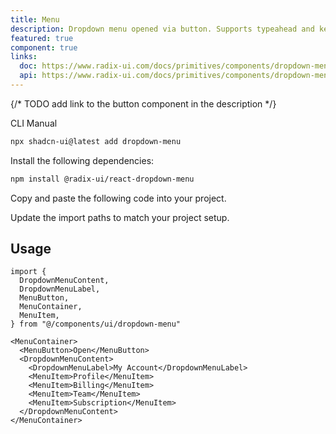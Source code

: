 ```yaml
---
title: Menu
description: Dropdown menu opened via button. Supports typeahead and keyboard navigation.
featured: true
component: true
links:
  doc: https://www.radix-ui.com/docs/primitives/components/dropdown-menu
  api: https://www.radix-ui.com/docs/primitives/components/dropdown-menu#api-reference
---
```


{/* TODO add link to the button component in the description */}

<PaddingBox title="Defualt" description="Menu extends the Button component.">
  <ComponentPreview name="menu-demo" />
</PaddingBox>

<PaddingBox title="Installation">

<Tabs defaultValue="cli">

<TabsList>
  <TabsTrigger value="cli">CLI</TabsTrigger>
  <TabsTrigger value="manual">Manual</TabsTrigger>
</TabsList>
<TabsContent value="cli">

```bash
npx shadcn-ui@latest add dropdown-menu
```

</TabsContent>

<TabsContent value="manual">

<Steps>

<Step>Install the following dependencies:</Step>

```bash
npm install @radix-ui/react-dropdown-menu
```

<Step>Copy and paste the following code into your project.</Step>

<ComponentSource name="menu" />

<Step>Update the import paths to match your project setup.</Step>

</Steps>

</TabsContent>

</Tabs>

## Usage

```tsx
import {
  DropdownMenuContent,
  DropdownMenuLabel,
  MenuButton,
  MenuContainer,
  MenuItem,
} from "@/components/ui/dropdown-menu"
```

```tsx
<MenuContainer>
  <MenuButton>Open</MenuButton>
  <DropdownMenuContent>
    <DropdownMenuLabel>My Account</DropdownMenuLabel>
    <MenuItem>Profile</MenuItem>
    <MenuItem>Billing</MenuItem>
    <MenuItem>Team</MenuItem>
    <MenuItem>Subscription</MenuItem>
  </DropdownMenuContent>
</MenuContainer>
```

</PaddingBox>

<PaddingBox title="Disabled items">
  <ComponentPreview name="menu-checkboxes" />
</PaddingBox>

<PaddingBox title="Radio Group">
  <ComponentPreview name="menu-radio-group" />
</PaddingBox>
